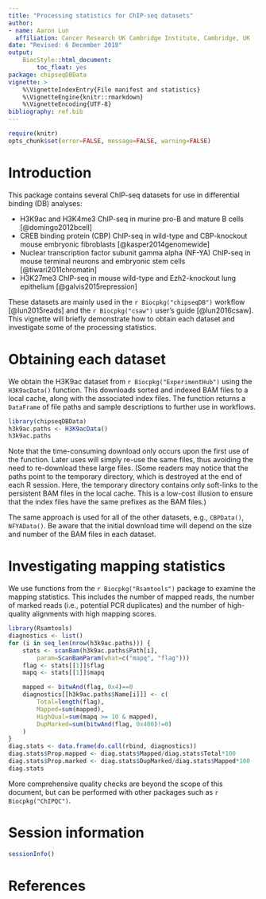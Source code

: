 ```yaml
---
title: "Processing statistics for ChIP-seq datasets"
author:
- name: Aaron Lun
  affiliation: Cancer Research UK Cambridge Institute, Cambridge, UK
date: "Revised: 6 December 2018"
output:
    BiocStyle::html_document:
        toc_float: yes
package: chipseqDBData 
vignette: >
    %\VignetteIndexEntry{File manifest and statistics}
    %\VignetteEngine{knitr::rmarkdown}
    %\VignetteEncoding{UTF-8}    
bibliography: ref.bib
---
```


```r
require(knitr)
opts_chunk$set(error=FALSE, message=FALSE, warning=FALSE)
```

# Introduction

This package contains several ChIP-seq datasets for use in differential binding (DB) analyses:

- H3K9ac and H3K4me3 ChIP-seq in murine pro-B and mature B cells [@domingo2012bcell]
- CREB binding protein (CBP) ChIP-seq in wild-type and CBP-knockout mouse embryonic fibroblasts [@kasper2014genomewide]
- Nuclear transcription factor subunit gamma alpha (NF-YA) ChIP-seq in mouse terminal neurons and embryonic stem cells [@tiwari2011chromatin]
- H3K27me3 ChIP-seq in mouse wild-type and Ezh2-knockout lung epithelium [@galvis2015repression]

These datasets are mainly used in the `r Biocpkg("chipseqDB")` workflow [@lun2015reads] and the `r Biocpkg("csaw")` user's guide [@lun2016csaw].
This vignette will briefly demonstrate how to obtain each dataset and investigate some of the processing statistics.

# Obtaining each dataset

We obtain the H3K9ac dataset from `r Biocpkg("ExperimentHub")` using the `H3K9acData()` function.
This downloads sorted and indexed BAM files to a local cache, along with the associated index files.
The function returns a `DataFrame` of file paths and sample descriptions to further use in workflows.

```r
library(chipseqDBData)
h3k9ac.paths <- H3K9acData()
h3k9ac.paths
```

Note that the time-consuming download only occurs upon the first use of the function.
Later uses will simply re-use the same files, thus avoiding the need to re-download these large files.
(Some readers may notice that the paths point to the temporary directory, which is destroyed at the end of each R session.
Here, the temporary directory contains only soft-links to the persistent BAM files in the local cache.
This is a low-cost illusion to ensure that the index files have the same prefixes as the BAM files.)

The same approach is used for all of the other datasets, e.g., `CBPData()`, `NFYAData()`.
Be aware that the initial download time will depend on the size and number of the BAM files in each dataset.

# Investigating mapping statistics

We use functions from the `r Biocpkg("Rsamtools")` package to examine the mapping statistics.
This includes the number of mapped reads, the number of marked reads (i.e., potential PCR duplicates) and the number of high-quality alignments with high mapping scores.

```r
library(Rsamtools)
diagnostics <- list()
for (i in seq_len(nrow(h3k9ac.paths))) {
    stats <- scanBam(h3k9ac.paths$Path[i], 
        param=ScanBamParam(what=c("mapq", "flag")))
    flag <- stats[[1]]$flag
    mapq <- stats[[1]]$mapq

    mapped <- bitwAnd(flag, 0x4)==0
    diagnostics[[h3k9ac.paths$Name[i]]] <- c(
        Total=length(flag), 
        Mapped=sum(mapped),
        HighQual=sum(mapq >= 10 & mapped),
        DupMarked=sum(bitwAnd(flag, 0x400)!=0)
    )
}
diag.stats <- data.frame(do.call(rbind, diagnostics))
diag.stats$Prop.mapped <- diag.stats$Mapped/diag.stats$Total*100
diag.stats$Prop.marked <- diag.stats$DupMarked/diag.stats$Mapped*100
diag.stats
```

More comprehensive quality checks are beyond the scope of this document, but can be performed with other packages such as `r Biocpkg("ChIPQC")`.

# Session information

```r
sessionInfo()
```

# References
